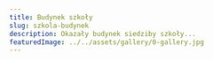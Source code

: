 ---
title: Budynek szkoły
slug: szkola-budynek
description: Okazały budynek siedziby szkoły...
featuredImage: ../../assets/gallery/0-gallery.jpg
---

